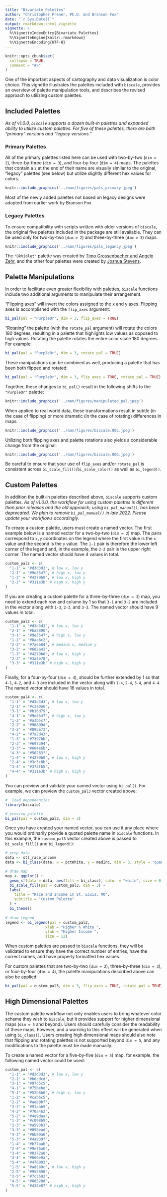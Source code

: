 ```yaml
---
title: "Bivariate Palettes"
author: "Christopher Prener, Ph.D. and Branson Fox"
date: "`r Sys.Date()`"
output: rmarkdown::html_vignette
vignette: >
  %\VignetteIndexEntry{Bivariate Palettes}
  %\VignetteEngine{knitr::rmarkdown}
  %\VignetteEncoding{UTF-8}
---
```


```r
knitr::opts_chunk$set(
  collapse = TRUE,
  comment = "#>"
)
```

One of the important aspects of cartography and data visualization is color choice. This vignette illustrates the palettes included with `biscale`, provides an overview of palette manipulation tools, and describes the revised approach to utilizing custom palettes.

## Included Palettes
*As of v1.0.0, `biscale` supports a dozen built-in palettes and expanded ability to utilize custom palettes. For five of these palettes, there are both "primary" versions and "legacy versions."*

### Primary Palettes
All of the primary palettes listed here can be used with two-by-two (`dim = 2`), three-by-three (`dim = 3`), and four-by-four (`dim = 4`) maps. The palettes that contain a `2` at the end of their name are visually similar to the original, "legacy" palettes (see below) but utilize slightly different hex values for colors. 
```r
knitr::include_graphics('../man/figures/pals_primary.jpeg')
```

Most of the newly added palettes not based on legacy designs were adapted from earlier work by Branson Fox.

### Legacy Palettes
To ensure compatibility with scripts written with older versions of `biscale`, the original five palettes included in the package are still available. They can be used only for two-by-two (`dim = 2`) and three-by-three (`dim = 3`) maps.

```r
knitr::include_graphics('../man/figures/pals_legancy.jpeg')
```

The `"DkViolet"` palette was created by [Timo Grossenbacher and Angelo Zehr](https://timogrossenbacher.ch/2019/04/bivariate-maps-with-ggplot2-and-sf/), and the other four palettes were created by [Joshua Stevens](https://www.joshuastevens.net/cartography/make-a-bivariate-choropleth-map/).

## Palette Manipulations
In order to facilitate even greater flexibility with palettes, `biscale` functions include two additional arguments to manipulate their arrangement. 

"Flipping axes" will invert the colors assigned to the x and y axes. Flipping axes is accomplished with the `flip_axes` argument: 

```r
bi_pal(pal = "PurpleOr", dim = 3, flip_axes = TRUE)
```

"Rotating" the palette (with the `rotate_pal` argument) will rotate the colors 180 degrees, resulting in a palette that highlights low values as opposed to high values. Rotating the palette rotates the entire color scale 180 degrees. For example:

```r
bi_pal(pal = "PurpleOr", dim = 3, rotate_pal = TRUE)
```
These manipulations can be combined as well, producing a palette that has been both flipped and rotated:

```r
bi_pal(pal = "PurpleOr", dim = 3, flip_axes = TRUE, rotate_pal = TRUE)
```

Together, these changes to `bi_pal()` result in the following shifts to the `"PurpleOr"` palette:

```r
knitr::include_graphics('../man/figures/manipulated_pal.jpeg')
```

When applied to real world data, these transformations result in subtle (in the case of flipping) or more dramatic (in the case of rotating) differences in maps:

```r
knitr::include_graphics('../man/figures/biscale.005.jpeg')
```

Utilizing both flipping axes and palette rotations also yields a considerable change from the original:

```r
knitr::include_graphics('../man/figures/biscale.006.jpeg')
```

Be careful to ensure that your use of `flip_axes` and/or `rotate_pal` is consistent across `bi_scale_fill()`/`bi_scale_color()` as well as `bi_legend()`.

## Custom Palettes
In addition the built-in palettes described above, `biscale` supports custom palettes. *As of v1.0.0, the workflow for using custom palettes is different than prior releases and the old approach, using `bi_pal_manual()`, has been deprecated. We plan to remove `bi_pal_manual()` in late 2022. Please update your workflows accordingly.*

To create a custom palette, users must create a named vector. The first example below is a named vector for a two-by-two (`dim = 2`) map. The pairs correspond to `x,y` coordinates on the legend where the first value is the `x` value and the second is the `y` value. The `1-1` pair is therefore the lower left corner of the legend and, in the example, the `2-2` pair is the upper right corner. The named vector should have 4 values in total.

```r
custom_pal2 <- c(
  "1-1" = "#d3d3d3", # low x, low y
  "2-1" = "#9e3547", # high x, low y
  "1-2" = "#4279b0", # low x, high y
  "2-2" = "#311e3b" # high x, high y
)
```

If you are creating a custom palette for a three-by-three (`dim = 3`) map, you need to extend each row and column by 1 so that `3-1` and `3-2` are included in the vector along with `1-3`, `2-3`, and `3-3`. The named vector should have 9 values in total.

```r
custom_pal3 <- c(
  "1-1" = "#d3d3d3", # low x, low y
  "2-1" = "#ba8890",
  "3-1" = "#9e3547", # high x, low y
  "1-2" = "#8aa6c2",
  "2-2" = "#7a6b84", # medium x, medium y
  "3-2" = "#682a41",
  "1-3" = "#4279b0", # low x, high y
  "2-3" = "#3a4e78",
  "3-3" = "#311e3b" # high x, high y
)
```

Finally, for a four-by-four (`dim = 4`), should be further extended by 1 so that `4-1`, `4-2`, and `4-3` are included in the vector along with `1-4`, `2-4`, `3-4`, and `4-4`. The named vector should have 16 values in total.

```r
custom_pal4 <- c(
  "1-1" = "#d3d3d3", # low x, low y
  "2-1" = "#c2a0a6",
  "3-1" = "#b16d79",
  "4-1" = "#9e3547", # high x, low y
  "1-2" = "#a3b5c7",
  "2-2" = "#96899d",
  "3-2" = "#895e72",
  "4-2" = "#7a2d43",
  "1-3" = "#7397bb",
  "2-3" = "#697394",
  "3-3" = "#604e6b",
  "4-3" = "#56263f",
  "1-4" = "#4279b0", # low x, high y
  "2-4" = "#3c5c8b",
  "3-4" = "#373f65",
  "4-4" = "#311e3b" # high x, high y
)
```

You can preview and validate your named vector using `bi_pal()`. For example, we can preview the `custom_pal3` vector created above:

```r
#  load dependencies
library(biscale)

# preview palette
bi_pal(pal = custom_pal3, dim = 3)
```

Once you have created your named vector, you can use it any place where you would ordinarily provide a quoted palette name in `biscale` functions. In this example, the `custom_pal3` vector created above is passed to `bi_scale_fill()` and `bi_legend()`:

```r
# prep data
data <- stl_race_income
data <- bi_class(data, x = pctWhite, y = medInc, dim = 3, style = "quantile", keep_factors = TRUE)

# draw map
map <- ggplot() +
  geom_sf(data = data, aes(fill = bi_class), color = "white", size = 0.1, show.legend = FALSE) +
  bi_scale_fill(pal = custom_pal3, dim = 3) +
  labs(
    title = "Race and Income in St. Louis, MO",
    subtitle = "Custom Palette"
  ) +
  bi_theme()
  
# draw legend
legend <- bi_legend(pal = custom_pal3,
                  xlab = "Higher % White ",
                  ylab = "Higher Income ",
                  size = 12)
```

When custom palettes are passed to `biscale` functions, they will be validated to ensure they have the correct number of entries, have the correct names, and have properly formatted hex values.

For custom palettes that are two-by-two (`dim = 2`), three-by-three (`dim = 3`), or four-by-four (`dim = 4`), the palette manipulations described above can also be applied:

```r
bi_pal(pal = custom_pal3, dim = 3, flip_axes = TRUE, rotate_pal = TRUE)
```

## High Dimensional Palettes
The custom palette workflow not only enables users to bring whatever color scheme they wish to `biscale`, but it provides support for higher dimensional maps (`dim = 5` and beyond). Users should carefully consider the readability of these maps, however, and a warning to this effect will be generated when using `bi_class()`. Users creating high dimensional maps should also note that flipping and rotating palettes is not supported beyond `dim = 5`, and any modifications to the palette must be made manually. 

To create a named vector for a five-by-five (`dim = 5`) map, for example, the following named vector could be used:

```r
custom_pal <- c(
  "1-1" = "#d3d3d3", # low x, low y
  "2-1" = "#b6cdcd",
  "3-1" = "#97c5c5",
  "4-1" = "#75bebe",
  "5-1" = "#52b6b6", # high x, low y
  "1-2" = "#cab6c5",
  "2-2" = "#aeb0bf",
  "3-2" = "#91aab9",
  "4-2" = "#70a4b2",
  "5-2" = "#4e9daa",
  "1-3" = "#c098b9",
  "2-3" = "#a593b3",
  "3-3" = "#898ead",
  "4-3" = "#6b89a6",
  "5-3" = "#4a839f",
  "1-4" = "#b77aab",
  "2-4" = "#9e76a6",
  "3-4" = "#8372a0",
  "4-4" = "#666e9a",
  "5-4" = "#476993",
  "1-5" = "#ad5b9c", # low x, high y
  "2-5" = "#955898",
  "3-5" = "#7c5592",
  "4-5" = "#60528d",
  "5-5" = "#434e87" # high x, high y
)
```
